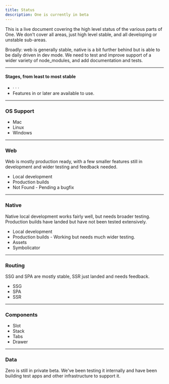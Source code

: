 ```yaml
---
title: Status
description: One is currently in beta
---
```


This is a live document covering the high level status of the various parts of One. We don't cover all areas, just high level stable, and all developing or unstable sub-areas.

Broadly: web is generally stable, native is a bit further behind but is able to be daily driven in dev mode. We need to test and improve support of a wider variety of node_modules, and add documentation and tests.

---

#### Stages, from least to most stable

- <Status is="early" /> · <Status is="developing" /> · <Status is="mostly-stable" /> · <Status is="stable" />
- Features in <Status is="developing" /> or later are available to use.

---

### OS Support

- Mac <Status is="mostly-stable" />
- Linux <Status is="developing" />
- Windows <Status is="early" />

---

### Web <Status is="mostly-stable" />

Web is mostly production ready, with a few smaller features still in development and wider testing and feedback needed.

- Local development <Status is="stable" />
- Production builds <Status is="stable" />
- Not Found <Status is="early" /> - Pending a bugfix

---


### Native <Status is="developing" />

Native local development works fairly well, but needs broader testing. Production builds have landed
but have not been tested extensively.

- Local development <Status is="developing" />
- Production builds <Status is="developing" /> - Working but needs much wider testing.
- Assets <Status is="developing" />
- Symbolicator <Status is="early" />

---

### Routing <Status is="mostly-stable" />

SSG and SPA are mostly stable, SSR just landed and needs feedback.

- SSG <Status is="mostly-stable" />
- SPA <Status is="mostly-stable" />
- SSR <Status is="developing" />

---

### Components

- Slot <Status is="stable" />
- Stack <Status is="stable" />
- Tabs <Status is="stable" />
- Drawer <Status is="early" />

---

### Data <Status is="early" />

Zero is still in private beta. We've been testing it internally and have been building test apps and other infrastructure to support it.
